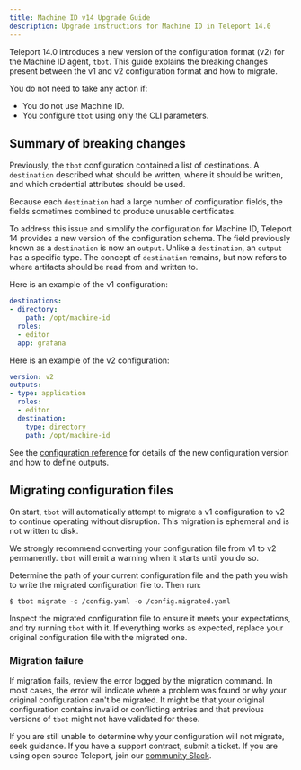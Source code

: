 ```yaml
---
title: Machine ID v14 Upgrade Guide
description: Upgrade instructions for Machine ID in Teleport 14.0
---
```


Teleport 14.0 introduces a new version of the configuration format (v2) for
the Machine ID agent, `tbot`. This guide explains the breaking changes present
between the v1 and v2 configuration format and how to migrate.

You do not need to take any action if:

- You do not use Machine ID.
- You configure `tbot` using only the CLI parameters.

## Summary of breaking changes

Previously, the `tbot` configuration contained a list of destinations. A
`destination` described what should be written, where it should be written, and
which credential attributes should be used.

Because each `destination` had a large number of configuration fields, the
fields sometimes combined to produce unusable certificates.

To address this issue and simplify the configuration for Machine ID, Teleport 14
provides a new version of the configuration schema. The field previously known
as a `destination` is now an `output`. Unlike a `destination`, an `output` has
a specific type. The concept of `destination` remains, but now refers to where
artifacts should be read from and written to.

Here is an example of the v1 configuration:

```yaml
destinations:
- directory:
    path: /opt/machine-id
  roles:
  - editor
  app: grafana
```

Here is an example of the v2 configuration:
```yaml
version: v2
outputs:
- type: application
  roles:
  - editor
  destination:
    type: directory
    path: /opt/machine-id
```

See the [configuration reference](./configuration.mdx) for details of the new
configuration version and how to define outputs.

## Migrating configuration files

On start, `tbot` will automatically attempt to migrate a v1 configuration to
v2 to continue operating without disruption. This migration is ephemeral and
is not written to disk.

We strongly recommend converting your configuration file from v1 to v2
permanently. `tbot` will emit a warning when it starts until you do so.

Determine the path of your current configuration file and the path you wish to
write the migrated configuration file to. Then run:

```code
$ tbot migrate -c /config.yaml -o /config.migrated.yaml
```

Inspect the migrated configuration file to ensure it meets your expectations,
and try running `tbot` with it. If everything works as expected, replace your
original configuration file with the migrated one.

### Migration failure

If migration fails, review the error logged by the migration command. In most
cases, the error will indicate where a problem was found or why your original
configuration can't be migrated. It might be that your original configuration
contains invalid or conflicting entries and that previous versions of `tbot`
might not have validated for these.

If you are still unable to determine why your configuration will not migrate,
seek guidance. If you have a support contract, submit a ticket. If you are using
open source Teleport, join our
[community Slack](https://goteleport.com/community-slack/).
